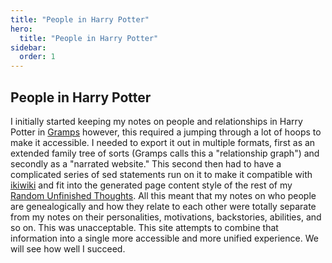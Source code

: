 ```yaml
---
title: "People in Harry Potter"
hero:
  title: "People in Harry Potter"
sidebar:
  order: 1
---
```



## People in Harry Potter

I initially started keeping my notes on people and relationships in Harry
Potter in [Gramps][] however, this required a jumping through a lot of hoops to
make it accessible.  I needed to export it out in multiple formats, first as an
extended family tree of sorts (Gramps calls this a "relationship graph") and
secondly as a "narrated website."  This second then had to have a complicated
series of sed statements run on it to make it compatible with [ikiwiki][] and
fit into the generated page content style of the rest of my [Random Unfinished
Thoughts][RUT].  All this meant that my notes on who people are genealogically
and how they relate to each other were totally separate from my notes on their
personalities, motivations, backstories, abilities, and so on.  This was
unacceptable.  This site attempts to combine that information into a single
more accessible and more unified experience.  We will see how well I succeed.

<Header />

[ikiwiki]: http://ikiwiki.info/

[RUT]: https://www.schierer.org/~luke/log

[Gramps]: https://gramps-project.org/
